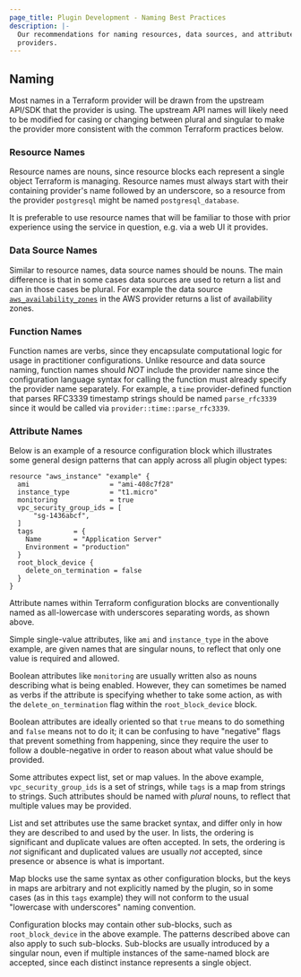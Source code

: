 ```yaml
---
page_title: Plugin Development - Naming Best Practices
description: |-
  Our recommendations for naming resources, data sources, and attributes in
  providers.
---
```


## Naming

Most names in a Terraform provider will be drawn from the upstream API/SDK that
the provider is using. The upstream API names will likely need to be
modified for casing or changing between plural and singular to make
the provider more consistent with the common Terraform practices below.

### Resource Names

Resource names are nouns, since resource blocks each represent a single
object Terraform is managing. Resource names must always start with their
containing provider's name followed by an underscore, so a resource from
the provider `postgresql` might be named `postgresql_database`.

It is preferable to use resource names that will be familiar to those with
prior experience using the service in question, e.g. via a web UI it provides.

### Data Source Names

Similar to resource names, data source names should be nouns. The main difference
is that in some cases data sources are used to return a list and can in
those cases be plural. For example the data source
[`aws_availability_zones`](https://registry.terraform.io/providers/hashicorp/aws/latest/docs/data-sources/availability_zones)
in the AWS provider returns a list of availability zones.

### Function Names

Function names are verbs, since they encapsulate computational logic for usage in practitioner configurations. Unlike resource and data source naming, function names should _NOT_ include the provider name since the configuration language syntax for calling the function must already specify the provider name separately. For example, a `time` provider-defined function that parses RFC3339 timestamp strings should be named `parse_rfc3339` since it would be called via `provider::time::parse_rfc3339`.

### Attribute Names

Below is an example of a resource configuration block which illustrates some
general design patterns that can apply across all plugin object types:

```hcl
resource "aws_instance" "example" {
  ami                    = "ami-408c7f28"
  instance_type          = "t1.micro"
  monitoring             = true
  vpc_security_group_ids = [
      "sg-1436abcf",
  ]
  tags          = {
    Name        = "Application Server"
    Environment = "production"
  }
  root_block_device {
    delete_on_termination = false
  }
}
```

Attribute names within Terraform configuration blocks are conventionally named
as all-lowercase with underscores separating words, as shown above.

Simple single-value attributes, like `ami` and `instance_type` in the above
example, are given names that are singular nouns, to reflect that only one
value is required and allowed.

Boolean attributes like `monitoring` are usually written also as nouns
describing what is being enabled. However, they can sometimes be named as
verbs if the attribute is specifying whether to take some action, as with the
`delete_on_termination` flag within the `root_block_device` block.

Boolean attributes are ideally oriented so that `true` means to do something
and `false` means not to do it; it can be confusing to have "negative" flags
that prevent something from happening, since they require the user to follow
a double-negative in order to reason about what value should be provided.

Some attributes expect list, set or map values. In the above example,
`vpc_security_group_ids` is a set of strings, while `tags` is a map
from strings to strings. Such attributes should be named with _plural_ nouns,
to reflect that multiple values may be provided.

List and set attributes use the same bracket syntax, and differ only in how
they are described to and used by the user. In lists, the ordering is
significant and duplicate values are often accepted. In sets, the ordering is
_not_ significant and duplicated values are usually _not_ accepted, since
presence or absence is what is important.

Map blocks use the same syntax as other configuration blocks, but the keys in
maps are arbitrary and not explicitly named by the plugin, so in some cases
(as in this `tags` example) they will not conform to the usual "lowercase with
underscores" naming convention.

Configuration blocks may contain other sub-blocks, such as `root_block_device`
in the above example. The patterns described above can also apply to such
sub-blocks. Sub-blocks are usually introduced by a singular noun, even if
multiple instances of the same-named block are accepted, since each distinct
instance represents a single object.
